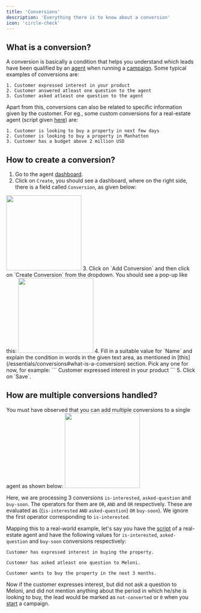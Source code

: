 ```yaml
---
title: 'Conversions'
description: 'Everything there is to know about a conversion'
icon: 'circle-check'
---
```


## What is a conversion?
A conversion is basically a condition that helps you understand which leads have been qualified
by an [agent](/essentials/agents) when running a [campaign](/essentials/campaigns). Some typical examples
of conversions are:
```
1. Customer expressed interest in your product
2. Customer answered atleast one question to the agent
3. Customer asked atleast one question to the agent
```
Apart from this, conversions can also be related to specific information given by the customer. For eg., 
some custom conversions for a real-estate agent (script given [here](/essentials/scripts#how-to-write-a-script)) are:
```
1. Customer is looking to buy a property in next few days
2. Customer is looking to buy a property in Manhatten
3. Customer has a budget above 2 million USD
```

## How to create a conversion?
1. Go to the agent [dashboard](https://sapien-beige.vercel.app/dashboard/agent/create).
2. Click on `Create`, you should see a dashboard, where on the right side, there is a field called `Conversion`, as given
below:

<img height="200" src="/images/agent-dashboard-conversions.png" />
3. Click on `Add Conversion` and then click on `Create Conversion` from the dropdown. You should see a pop-up like this:
<img height="200" src="/images/create-conversion.png" />
4. Fill in a suitable value for `Name` and explain the condition in words in the given text area, as mentioned in 
[this](/essentials/conversions#what-is-a-conversion) section. Pick any one for now, for example:
```
Customer expressed interest in your product
```
5. Click on `Save`.

## How are multiple conversions handled?

You must have observed that you can add multiple conversions to a single agent as shown below:
<img height="200" src="/images/conversions-list.png" />

Here, we are processing 3 conversions `is-interested`, `asked-question` and `buy-soon`. The operators
for them are `OR`, `AND` and `OR` respectively. These are evaluated as ((`is-interested` `AND` `asked-question`) `OR` `buy-soon`).
We ignore the first operator corresponding to `is-interested`.

Mapping this to a real-world example, let's say you have the [script](/essentials/scripts#how-to-write-a-script) of a real-estate agent and 
have the following values for `is-interested`, `asked-question` and `buy-soon` conversions respectively:
```
Customer has expressed interest in buying the property.
```
```
Customer has asked atleast one question to Meloni.
```
```
Customer wants to buy the property in the next 3 months.
```

Now if the customer expresses interest, but did not ask a question to Meloni, and did not mention anything about
the period in which he/she is looking to buy, the lead would be marked as `not-converted` or `0` when you 
[start](/essentials/campaigns#how-to-create-a-campaign) a campaign.



